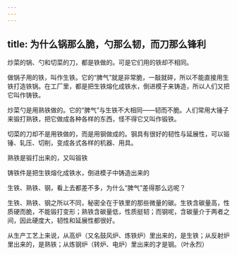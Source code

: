 ```yaml
---
---
---
```

title: 为什么锅那么脆，勺那么韧，而刀那么锋利
---






炒菜的锅、勺和切菜的刀，都是铁做的。可是它们用的铁却不相同。

做锅子用的铁，叫作生铁。它的“脾气”就是非常脆，一敲就碎，所以不能直接用生铁打造铁锅。在工厂里，都是把生铁熔化成铁水，倒进模子来铸造，所以人们又把它叫作铸铁。

炒菜勺是用熟铁做的。它的“脾气”与生铁不大相同——韧而不脆。人们常用大锤子来锻打熟铁，把它做成各种各样的东西，怪不得它又叫作锻铁。

切菜的刀却不是用铁做的，而是用钢做成的。钢具有很好的韧性与延展性，可以锻锤、轧压、切削，变成各式各样的机器、用具。

熟铁是锻打出来的，又叫锻铁



铸铁件是把生铁熔化成铁水，倒进模子中铸造出来的



生铁、熟铁、钢，看上去都差不多，为什么“脾气”差得那么远呢？

生铁、熟铁、钢之所以不同，秘密全在于铁里的那些微量的碳。生铁含碳量高，性质硬而脆，不能锻打变形；熟铁含碳量低，性质挺韧；而钢呢，含碳量介于两者之间，因此硬度大，韧性和延展性都很好。

从生产工艺上来说，从高炉（又名鼓风炉、炼铁炉）里出来的，是生铁；从反射炉里出来的，是熟铁；从炼钢炉（转炉、电炉）里出来的才是钢。（叶永烈）